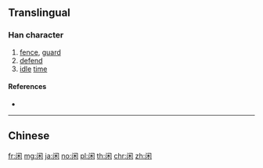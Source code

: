 {{character info/new}}
{{also|閑|閒|間}}
==Translingual==

===Han character===
{{Han char|rn=169|rad=门|as=04|sn=7|four=|canj=LSD|ids=⿵门木}}

# [[fence]], [[guard]]
# [[defend]]
# [[idle]] [[time]]

====References====
* {{Han ref|kx=1343.121|hdz=74287.040|uh=95F2|ud=38386}}

----

==Chinese==
{{zh-see|閑}}

[[fr:闲]]
[[mg:闲]]
[[ja:闲]]
[[no:闲]]
[[pl:闲]]
[[th:闲]]
[[chr:闲]]
[[zh:闲]]